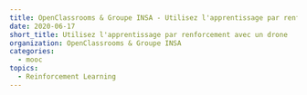 ```yaml
---
title: OpenClassrooms & Groupe INSA - Utilisez l'apprentissage par renforcement avec un drone
date: 2020-06-17
short_title: Utilisez l'apprentissage par renforcement avec un drone
organization: OpenClassrooms & Groupe INSA
categories:
  - mooc
topics:
  - Reinforcement Learning
---
```


<Pdf
  title={frontmatter.title}
  src="/content/2020-06-17-openclassrooms-apprentissage-par-renforcement/openclassrooms-8783616149.pdf"
  className="aspect-[30/21]"
/>
